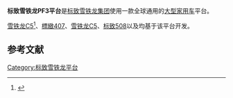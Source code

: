 '''标致雪铁龙PF3平台'''是[[标致雪铁龙集团|标致雪铁龙集团]]使用一款全球通用的[[大型家用车|大型家用车]]平台。

[[雪铁龙C5|雪铁龙C5]]<ref>{{cite web|title=Citroen C5 2001 Range Road Test|url=http://www.honestjohn.co.uk/road-tests/citroen/citroen-c5-2001-range-road-test/|website=Honest John|accessdate=14 February 2015|date=27 March 2001}}</ref>、[[標緻407|標緻407]]、[[雪铁龙C5|雪铁龙C5]]、[[标致508|标致508]]以及{{link-en|雪铁龙C6|Citroën C6}}均基于该平台开发。

==参考文献==
{{reflist}}

{{汽车技术小作品}}

[[Category:标致雪铁龙平台|Category:标致雪铁龙平台]]